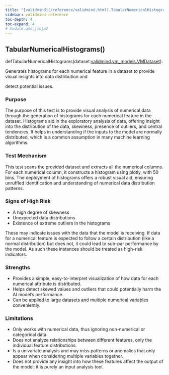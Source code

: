 ```yaml
---
title: "[validmind](/reference/validmind.html).TabularNumericalHistograms"
sidebar: validmind-reference
toc-depth: 4
toc-expand: 4
# module.qmd.jinja2
---
```


<!-- function.qmd.jinja2 -->

## TabularNumericalHistograms[()]{.muted}

<!-- signatures.jinja2 -->

::: {.signature}

<span class="kw">def</span><span class="name">TabularNumericalHistograms</span>(<span class="params"><span class="n">dataset</span><span class="p">:</span><!-- types.jinja2 - format_type --><a href="/reference/validmind/vm_models.html#class-vmdataset">validmind.vm_models.VMDataset</a></span>):

:::

<!-- docstring.jinja2 -->

Generates histograms for each numerical feature in a dataset to provide visual insights into data distribution and

detect potential issues.

### Purpose

The purpose of this test is to provide visual analysis of numerical data through the generation of histograms for each numerical feature in the dataset. Histograms aid in the exploratory analysis of data, offering insight into the distribution of the data, skewness, presence of outliers, and central tendencies. It helps in understanding if the inputs to the model are normally distributed, which is a common assumption in many machine learning algorithms.

### Test Mechanism

This test scans the provided dataset and extracts all the numerical columns. For each numerical column, it constructs a histogram using plotly, with 50 bins. The deployment of histograms offers a robust visual aid, ensuring unruffled identification and understanding of numerical data distribution patterns.

### Signs of High Risk

- A high degree of skewness
- Unexpected data distributions
- Existence of extreme outliers in the histograms

These may indicate issues with the data that the model is receiving. If data for a numerical feature is expected to follow a certain distribution (like a normal distribution) but does not, it could lead to sub-par performance by the model. As such these instances should be treated as high-risk indicators.

### Strengths

- Provides a simple, easy-to-interpret visualization of how data for each numerical attribute is distributed.
- Helps detect skewed values and outliers that could potentially harm the AI model's performance.
- Can be applied to large datasets and multiple numerical variables conveniently.

### Limitations

- Only works with numerical data, thus ignoring non-numerical or categorical data.
- Does not analyze relationships between different features, only the individual feature distributions.
- Is a univariate analysis and may miss patterns or anomalies that only appear when considering multiple variables together.
- Does not provide any insight into how these features affect the output of the model; it is purely an input analysis tool.
